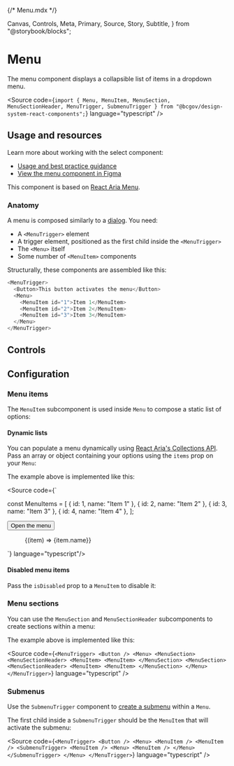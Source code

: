{/* Menu.mdx */}

  Canvas,
  Controls,
  Meta,
  Primary,
  Source,
  Story,
  Subtitle,
} from "@storybook/blocks";


<Meta title="Components/Menu" />

# Menu

<Subtitle>
  The menu component displays a collapsible list of items in a dropdown menu.
</Subtitle>

<Source
  code={`import { Menu, MenuItem, MenuSection, MenuSectionHeader, MenuTrigger, SubmenuTrigger } from "@bcgov/design-system-react-components";`}
  language="typescript"
/>

## Usage and resources

Learn more about working with the select component:

- [Usage and best practice guidance](https://www2.gov.bc.ca/gov/content?id=94129932F3384565A638034B69E0C943)
- [View the menu component in Figma](https://www2.gov.bc.ca/gov/content?id=8E36BE1D10E04A17B0CD4D913FA7AC43#designers)

This component is based on [React Aria Menu](https://react-spectrum.adobe.com/react-aria/Menu.html).

### Anatomy

A menu is composed similarly to a [dialog](/docs/components-dialogs--docs). You need:

- A `<MenuTrigger>` element
- A trigger element, positioned as the first child inside the `<MenuTrigger>`
- The `<Menu>` itself
- Some number of `<MenuItem>` components

Structurally, these components are assembled like this:

```javascript
<MenuTrigger>
  <Button>This button activates the menu</Button>
  <Menu>
    <MenuItem id="1">Item 1</MenuItem>
    <MenuItem id="2">Item 2</MenuItem>
    <MenuItem id="3">Item 3</MenuItem>
  </Menu>
</MenuTrigger>
```

## Controls

<Primary of={MenuStories} />
<Controls of={MenuStories.MenuTemplate} />

## Configuration

### Menu items

The `MenuItem` subcomponent is used inside `Menu` to compose a static list of options:

<Primary of={MenuItemStories} />
<Controls of={MenuItemStories.MenuItemTemplate} />

#### Dynamic lists

You can populate a menu dynamically using [React Aria's Collections API](https://react-spectrum.adobe.com/react-aria/collections.html). Pass an array or object containing your options using the `items` prop on your `Menu`:

<Canvas of={MenuStories.MenuWithDynamicItems} />

The example above is implemented like this:

<Source code={`

const MenuItems = [
{ id: 1, name: "Item 1" },
{ id: 2, name: "Item 2" },
{ id: 3, name: "Item 3" },
{ id: 4, name: "Item 4" },
];

<MenuTrigger>
  <Button>Open the menu</Button>
  <Menu items={MenuItems}>
    {(item) => <MenuItem id={item.id}>{item.name}</MenuItem>}
  </Menu>
</MenuTrigger>

`} language="typescript"/>

#### Disabled menu items

Pass the `isDisabled` prop to a `MenuItem` to disable it:

<Canvas of={MenuItemStories.DisabledMenuItem} />

### Menu sections

You can use the `MenuSection` and `MenuSectionHeader` subcomponents to create sections within a menu:

<Canvas of={MenuStories.MenuWithSections} />

The example above is implemented like this:

<Source
  code={`
<MenuTrigger>
    <Button />
    <Menu>
        <MenuSection>
            <MenuSectionHeader>
            <MenuItem>
            <MenuItem>
        </MenuSection>
        <MenuSection>
            <MenuSectionHeader>
            <MenuItem>
            <MenuItem>
        </MenuSection>
    </Menu>
</MenuTrigger>
`}
  language="typescript"
/>

### Submenus

Use the `SubmenuTrigger` component to [create a submenu](https://react-spectrum.adobe.com/react-aria/Menu.html#submenus) within a `Menu`.

<Canvas of={MenuStories.MenuWithSubmenu} />

The first child inside a `SubmenuTrigger` should be the `MenuItem` that will activate the submenu:

<Source
  code={`
<MenuTrigger>
    <Button />
    <Menu>
        <MenuItem />
        <MenuItem />
        <SubmenuTrigger>
            <MenuItem />
            <Menu>
                <MenuItem />
            </Menu>
        </SubmenuTrigger>
    </Menu>
</MenuTrigger>
`}
  language="typescript"
/>
